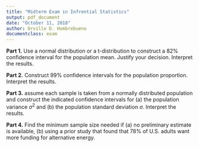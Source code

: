 ```yaml
---
title: "Midterm Exam in Infrential Statistics"
output: pdf_document
date: "October 11, 2018"
author: Orville D. Hombrebueno
documentclass: exam
---
```


\makebox[4in]{Name:\enspace\hrulefill}

\makebox[3in]{Course and Year:\enspace\hrulefill}

\makebox[2in]{Date:\enspace\hrulefill}

\vspace{5mm}

**Part 1.** Use a normal distribution or a t-distribution to construct a 82% confidence interval for the population mean.  Justify your decision.  Interpret the results.

\begin{questions}

\question You take a random survey of 25 sports cars and record the miles per gallon for each. The data are listed below. Assume the miles per gallon are normally distributed.

15 27 24 24 20 21 24 14 21 25 21 13 21 25 22 21 25 24 22 24 24 22 21 24 24
\vspace{\stretch{1}}
 
\question In a recent season, the standard deviation of the yards per carry for all running backs was 1.34. The yards per carry of 20 randomly selected running backs are listed below. Assume the yards per carry are normally distributed.

5.6 4.4 3.8 4.5 3.3 5.0 3.6 3.7 4.8 3.5 5.6 3.0 6.8 4.7 2.2 3.3 5.7 3.0 5.0 4.5
\vspace{\stretch{1}}

\end{questions} 
\clearpage

**Part 2.** Construct 99% confidence intervals for the population proportion.  Interpret the results.

\begin{questions}
\question In a survey of 674 U.S. males ages 18–64, 396 say they have gone to the dentist in the past year.  
\vspace{3in}

\end{questions}

**Part 3.** assume each sample is taken from a normally distributed population and construct the indicated confidence intervals for (a) the population variance $\sigma^2$ and (b) the population
standard deviation $\sigma$. Interpret the results.

\begin{questions}
\question The reserve capacities (in hours) of 18 randomly selected automotive batteries are shown. Use a $99\%$ level of confidence.

1.70 1.60 1.94 1.58 1.74 1.60 1.86 1.72 1.38 1.46 1.64 1.49 1.55 1.70 1.75 0.88 1.77 2.07
\vspace{\stretch{1}}

\end{questions} 
\clearpage

**Part 4.** Find the minimum sample size needed if (a) no preliminary estimate is available, (b) using a prior study that found that 78% of U.S. adults want more funding for alternative energy.

\begin{questions}
\question You wish to estimate, with $95\%$ confidence, the population proportion of U.S. adults who want more funding for alternative energy. Your estimate must be accurate within $4\%$ of the population proportion.

\end{questions}
